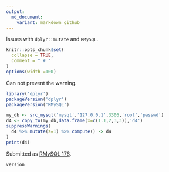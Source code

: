 ```yaml
---
output:
  md_document:
    variant: markdown_github
---
```


Issues with `dplyr::mutate` and `RMySQL`.

<!-- Generated from .Rmd. Please edit that file -->

```r
knitr::opts_chunk$set(
  collapse = TRUE,
  comment = " # "
)
options(width =100)
```

Can not prevent the warning.

```r
library('dplyr')
packageVersion('dplyr')
packageVersion('RMySQL')

my_db <- src_mysql('mysql','127.0.0.1',3306,'root','passwd')
d4 <- copy_to(my_db,data.frame(x=c(1.1,2,3,3)),'d4')
suppressWarnings(
  d4 %>% mutate(z=1) %>% compute() -> d4
)
print(d4)
```

Submitted as [RMySQL 176](https://github.com/rstats-db/RMySQL/issues/176).

```r
version
```


